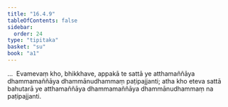 ```yaml
---
title: "16.4.9"
tableOfContents: false
sidebar:
  order: 24
type: "tipitaka"
basket: "su"
book: "a1"
---
```



<DynamicBreadcrumb />

<Division number="330" book="a1" bookNo="15" page="38">

<Paragraph number="421" book="a1">
…  Evamevaṃ kho, bhikkhave, appakā te sattā ye atthamaññāya dhammamaññāya dhammānudhammaṃ paṭipajjanti; atha kho eteva sattā bahutarā ye atthamaññāya dhammamaññāya dhammānudhammaṃ na paṭipajjanti.
</Paragraph>
</Division>